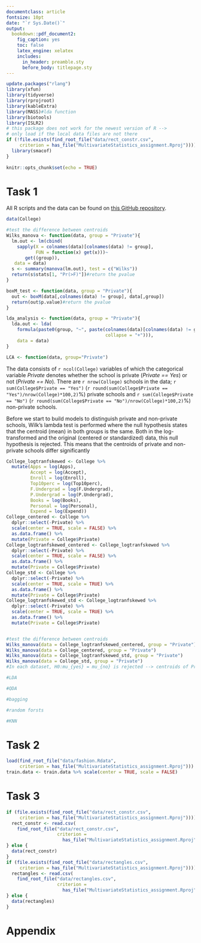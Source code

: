 ```yaml
---
documentclass: article
fontsize: 10pt
date: "`r Sys.Date()`"
output: 
  bookdown::pdf_document2: 
    fig_caption: yes
    toc: false
    latex_engine: xelatex
    includes:
      in_header: preamble.sty
      before_body: titlepage.sty
---
```


```r

update.packages("rlang")
library(xfun)
library(tidyverse)
library(rprojroot)
library(kableExtra)
library(MASS)#lda function
library(biotools)
library(ISLR2)
# this package does not work for the newest version of R --> 
# only load if the local data files are not there
if (!file.exists(find_root_file("data/rect_constr.csv", 
     criterion = has_file("MultivariateStatistics_assignment.Rproj")))) {
  library(smacof)
} 
 
knitr::opts_chunk$set(echo = TRUE)
```

# Task 1

All R scripts and the data can be found on [this GitHub repository](https://github.com/raiisac/MultivariateStatistics_assignment).
```r
data(College)

#test the difference between centroids
Wilks_manova <- function(data, group = "Private"){
  lm.out <- lm(cbind(
    sapply(X = colnames(data)[colnames(data) != group], 
           FUN = function(x) get(x)))~ 
       get((group)), 
   data = data)
  s <- summary(manova(lm.out), test = c("Wilks"))
  return(s$stats[1, "Pr(>F)"])#return the pvalue
}

boxM_test <- function(data, group = "Private"){
  out <- boxM(data[,colnames(data) != group], data[,group])
  return(out$p.value)#return the pvalue
}

lda_analysis <- function(data, group = "Private"){
  lda.out <- lda(
    formula(paste0(group, "~", paste(colnames(data)[colnames(data) != group], 
                                     collapse = "+"))),
    data = data)
}

LCA <- function(data, group="Private")

```

The data consists of `r ncol(College)` variables of which the categorical variable *Private* denotes whether the school is private (*Private == Yes*) or not (*Private == No*). There are `r nrow(College)` schools in the data; `r sum(College$Private == "Yes")` (`r round(sum(College$Private == "Yes")/nrow(College)*100,2)`%) private schools and `r sum(College$Private == "No")` (`r round(sum(College$Private == "No")/nrow(College)*100,2)`%) non-private schools.

Before we start to build models to distinguish private and non-private schools, Wilk's lambda test is performed where the null hypothesis states that the centroid (mean) in both groups is the same. Both in the log-transformed and the original (centered or standardized) data, this null hypothesis is rejected. This means that the centroids of private and non-private schools differ significantly

```r
College_logtranfskewed <- College %>%
  mutate(Apps = log(Apps),
         Accept = log(Accept),
         Enroll = log(Enroll),
         Top10perc = log(Top10perc),
         F.Undergrad = log(F.Undergrad),
         P.Undergrad = log(P.Undergrad),
         Books = log(Books),
         Personal = log(Personal),
         Expend = log(Expend))
College_centered <- College %>% 
  dplyr::select(-Private) %>% 
  scale(center = TRUE, scale = FALSE) %>%
  as.data.frame() %>%
  mutate(Private = College$Private)
College_logtranfskewed_centered <- College_logtranfskewed %>% 
  dplyr::select(-Private) %>%  
  scale(center = TRUE, scale = FALSE) %>%
  as.data.frame() %>%
  mutate(Private = College$Private)
College_std <- College %>% 
  dplyr::select(-Private) %>%  
  scale(center = TRUE, scale = TRUE) %>%
  as.data.frame() %>%
  mutate(Private = College$Private)
College_logtranfskewed_std <- College_logtranfskewed %>% 
  dplyr::select(-Private) %>%  
  scale(center = TRUE, scale = TRUE) %>%
  as.data.frame() %>%
  mutate(Private = College$Private)


#test the difference between centroids
Wilks_manova(data = College_logtranfskewed_centered, group = "Private")
Wilks_manova(data = College_centered, group = "Private")
Wilks_manova(data = College_logtranfskewed_std, group = "Private")
Wilks_manova(data = College_std, group = "Private")
#In each dataset, H0:mu_{yes} = mu_{no} is rejected --> centroids of Private and non-private schools differ significantly

#LDA

#QDA

#bagging

#random forsts

#KNN

```


# Task 2

```r
load(find_root_file("data/fashion.Rdata", 
     criterion = has_file("MultivariateStatistics_assignment.Rproj")))
train.data <- train.data %>% scale(center = TRUE, scale = FALSE)
```

# Task 3
```r
if (file.exists(find_root_file("data/rect_constr.csv", 
     criterion = has_file("MultivariateStatistics_assignment.Rproj")))) {
  rect_constr <- read.csv(
    find_root_file("data/rect_constr.csv", 
                   criterion = 
                     has_file("MultivariateStatistics_assignment.Rproj")))
} else {
  data(rect_constr) 
}
if (file.exists(find_root_file("data/rectangles.csv", 
     criterion = has_file("MultivariateStatistics_assignment.Rproj")))) {
  rectangles <- read.csv(
    find_root_file("data/rectangles.csv", 
                   criterion = 
                     has_file("MultivariateStatistics_assignment.Rproj")))
} else {
  data(rectangles) 
}
```

# Appendix

